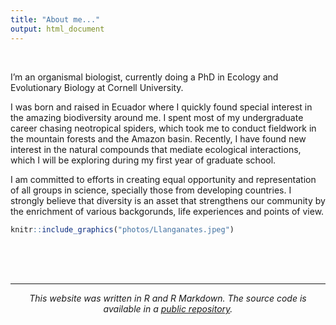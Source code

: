 ```yaml
---
title: "About me..."
output: html_document
---
```


<br>

I'm an organismal biologist, currently doing a PhD in Ecology and Evolutionary Biology at Cornell University.  

I was born and raised in Ecuador where I quickly found special interest in the amazing biodiversity around me. I spent most of my undergraduate career chasing neotropical spiders, which took me to conduct fieldwork in the mountain forests and the Amazon basin. Recently, I have found new interest in the natural compounds that mediate ecological interactions, which I will be exploring during my first year of graduate school.  

I am committed to efforts in creating equal opportunity and representation of all groups in science, specially those from developing countries. I strongly believe that diversity is an asset that strengthens our community by the enrichment of various backgorunds, life experiences and points of view. 


```r

knitr::include_graphics("photos/Llanganates.jpeg") 

```

<br>
<br>
<br>

***
<center> _This website was written in R and R Markdown. The source code is available in a [public repository](https://github.com/jpj73/jpj73.github.io)._ </center>
